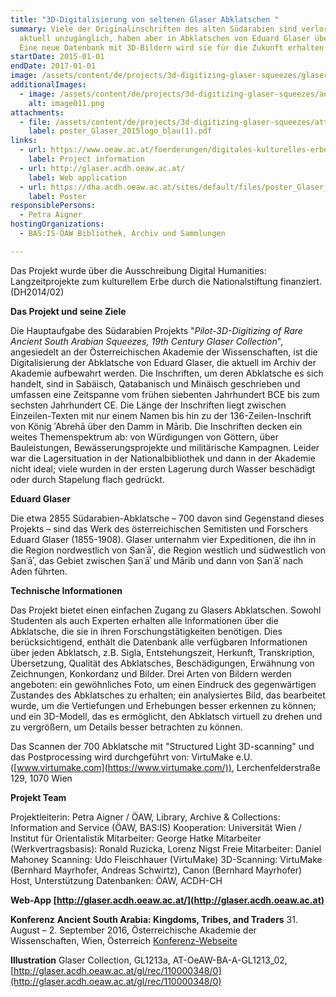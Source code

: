 ```yaml
---
title: "3D-Digitalisierung von seltenen Glaser Abklatschen "
summary: Viele der Originalinschriften des alten Südarabien sind verloren oder
  aktuell unzugänglich, haben aber in Abklatschen von Eduard Glaser überlebt.
  Eine neue Datenbank mit 3D-Bildern wird sie für die Zukunft erhalten.
startDate: 2015-01-01
endDate: 2017-01-01
image: /assets/content/de/projects/3d-digitizing-glaser-squeezes/glaser1_2.png
additionalImages:
  - image: /assets/content/de/projects/3d-digitizing-glaser-squeezes/additionalImages/image011.png
    alt: image011.png
attachments:
  - file: /assets/content/de/projects/3d-digitizing-glaser-squeezes/attachments/poster_Glaser_2015logo_blau(1).pdf
    label: poster_Glaser_2015logo_blau(1).pdf
links:
  - url: https://www.oeaw.ac.at/foerderungen/digitales-kulturelles-erbe/digital-humanities-langzeitprojekte-zum-kulturellen-erbe-abstracts#c9735
    label: Project information
  - url: http://glaser.acdh.oeaw.ac.at/
    label: Web application
  - url: https://dha.acdh.oeaw.ac.at/sites/default/files/poster_Glaser_2015logo_blau%281%29.pdf
    label: Poster
responsiblePersons:
  - Petra Aigner
hostingOrganizations:
  - BAS:IS-ÖAW Bibliothek, Archiv und Sammlungen

---
```

Das Projekt wurde über die Ausschreibung Digital Humanities: Langzeitprojekte zum kulturellem Erbe durch die Nationalstiftung finanziert. (DH2014/02)

**Das Projekt und seine Ziele**

Die Hauptaufgabe des Südarabien Projekts "_Pilot-3D-Digitizing of Rare Ancient South Arabian Squeezes, 19th Century Glaser Collection_", angesiedelt an der Österreichischen Akademie der Wissenschaften, ist die Digitalisierung der Abklatsche von Eduard Glaser, die aktuell im Archiv der Akademie aufbewahrt werden. Die Inschriften, um deren Abklatsche es sich handelt, sind in Sabäisch, Qatabanisch und Minäisch geschrieben und umfassen eine Zeitspanne vom frühen siebenten Jahrhundert BCE bis zum sechsten Jahrhundert CE. Die Länge der Inschriften liegt zwischen Einzeilen-Texten mit nur einem Namen bis hin zu der 136-Zeilen-Inschrift von König ʾAbrehā über den Damm in Mārib. Die Inschriften decken ein weites Themenspektrum ab: von Würdigungen von Göttern, über Bauleistungen, Bewässerungsprojekte und militärische Kampagnen. Leider war die Lagersituation in der Nationalbibliothek und dann in der Akademie nicht ideal; viele wurden in der ersten Lagerung durch Wasser beschädigt oder durch Stapelung flach gedrückt.

**Eduard Glaser**

Die etwa 2855 Südarabien-Abklatsche – 700 davon sind Gegenstand dieses Projekts – sind das Werk des österreichischen Semitisten und Forschers Eduard Glaser (1855-1908). Glaser unternahm vier Expeditionen, die ihn in die Region nordwestlich von Ṣanʿāʾ, die Region westlich und südwestlich von Ṣanʿāʾ, das Gebiet zwischen Ṣanʿāʾ und Mārib und dann von Ṣanʿāʾ nach Aden führten.

**Technische Informationen**

Das Projekt bietet einen einfachen Zugang zu Glasers Abklatschen. Sowohl Studenten als auch Experten erhalten alle Informationen über die Abklatsche, die sie in ihren Forschungstätigkeiten benötigen. Dies berücksichtigend, enthält die Datenbank alle verfügbaren Informationen über jeden Abklatsch, z.B. Sigla, Entstehungszeit, Herkunft, Transkription, Übersetzung, Qualität des Abklatsches, Beschädigungen, Erwähnung von Zeichnungen, Konkordanz und Bilder. Drei Arten von Bildern werden angeboten: ein gewöhnliches Foto, um einen Eindruck des gegenwärtigen Zustandes des Abklatsches zu erhalten; ein analysiertes Bild, das bearbeitet wurde, um die Vertiefungen und Erhebungen besser erkennen zu können; und ein 3D-Modell, das es ermöglicht, den Abklatsch virtuell zu drehen und zu vergrößern, um Details besser betrachten zu können.

Das Scannen der 700 Abklatsche mit "Structured Light 3D-scanning" und das Postprocessing wird durchgeführt von:
VirtuMake e.U. ([www.virtumake.com](https://www.virtumake.com/)), Lerchenfelderstraße 129, 1070 Wien

**Projekt Team**

Projektleiterin: Petra Aigner / ÖAW, Library, Archive & Collections: Information and Service (ÖAW, BAS:IS)
Kooperation: Universität Wien / Institut für Orientalistik
Mitarbeiter: George Hatke
Mitarbeiter (Werkvertragsbasis): Ronald Ruzicka, Lorenz Nigst
Freie Mitarbeiter: Daniel Mahoney
Scanning: Udo Fleischhauer (VirtuMake)
3D-Scanning: VirtuMake (Bernhard Mayrhofer, Andreas Schwirtz), Canon (Bernhard Mayrhofer)
Host, Unterstützung Datenbanken: ÖAW, ACDH-CH

**Web-App [http://glaser.acdh.oeaw.ac.at/](http://glaser.acdh.oeaw.ac.at)**

**Konferenz**
**Ancient South Arabia: Kingdoms, Tribes, and Traders**
31\. August – 2. September 2016, Österreichische Akademie der Wissenschaften, Wien, Österreich
[Konferenz-Webseite](http://www.oeaw.ac.at/asa-conference2016/)

**Illustration**
Glaser Collection, GL1213a, AT-OeAW-BA-A-GL1213\_02, [http://glaser.acdh.oeaw.ac.at/gl/rec/110000348/0](http://glaser.acdh.oeaw.ac.at/gl/rec/110000348/0)
